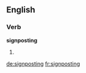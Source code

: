 ==English==

===Verb===
'''signposting'''

# {{present participle of|signpost}}

[[de:signposting]]
[[fr:signposting]]